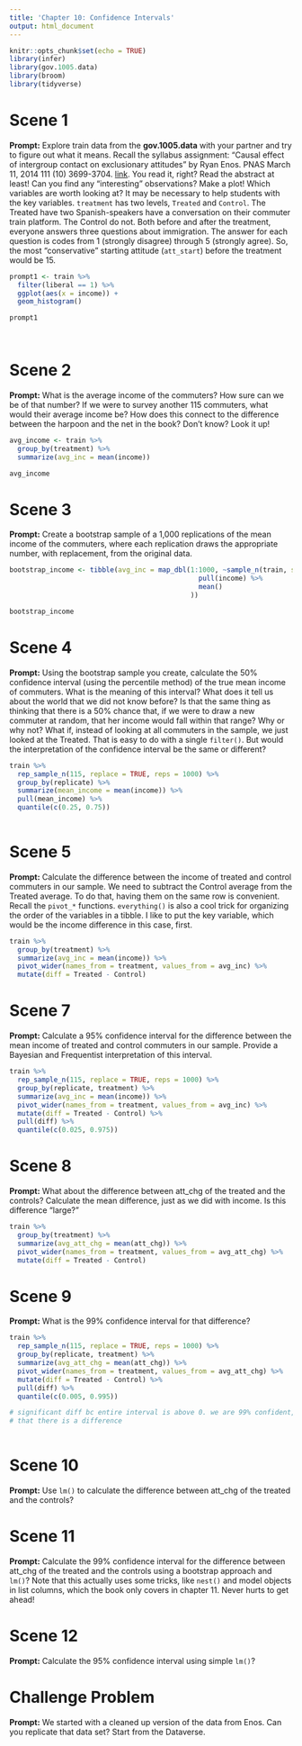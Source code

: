 ```yaml
---
title: 'Chapter 10: Confidence Intervals'
output: html_document
---
```


```r
knitr::opts_chunk$set(echo = TRUE)
library(infer)
library(gov.1005.data)
library(broom)
library(tidyverse)
```

# Scene 1

**Prompt:** Explore train data from the **gov.1005.data** with your partner and try to figure out what it means. Recall the syllabus assignment: "Causal effect of intergroup contact on exclusionary attitudes" by Ryan Enos. PNAS March 11, 2014 111 (10) 3699-3704. [link](https://www.pnas.org/content/pnas/111/10/3699.full.pdf%20). You read it, right? Read the abstract at least! Can you find any "interesting" observations? Make a plot! Which variables are worth looking at? It may be necessary to help students with the key variables. `treatment` has two levels, `Treated` and `Control`. The Treated have two Spanish-speakers have a conversation on their commuter train platform. The Control do not. Both before and after the treatment, everyone answers three questions about immigration. The answer for each question is codes from 1 (strongly disagree) through 5 (strongly agree). So, the most "conservative" starting attitude (`att_start`) before the treatment would be 15.

```r

prompt1 <- train %>%
  filter(liberal == 1) %>%
  ggplot(aes(x = income)) +
  geom_histogram()

prompt1

  
```

# Scene 2

**Prompt:** What is the average income of the commuters? How sure can we be of that number? If we were to survey another 115 commuters, what would their average income be? How does this connect to the difference between the harpoon and the net in the book? Don't know? Look it up!

```r

avg_income <- train %>%
  group_by(treatment) %>%
  summarize(avg_inc = mean(income))

avg_income

```


# Scene 3

**Prompt:** Create a bootstrap sample of a 1,000 replications of the mean income of the commuters, where each replication draws the appropriate number, with replacement, from the original data.

```r

bootstrap_income <- tibble(avg_inc = map_dbl(1:1000, ~sample_n(train, size = 50, replace = TRUE) %>%
                                               pull(income) %>%
                                               mean()
                                             ))

bootstrap_income

```

# Scene 4

**Prompt:** Using the bootstrap sample you create, calculate the 50% confidence interval (using the percentile method) of the true mean income of commuters. What is the meaning of this interval? What does it tell us about the world that we did not know before? Is that the same thing as thinking that there is a 50% chance that, if we were to draw a new commuter at random, that her income would fall within that range? Why or why not? What if, instead of looking at all commuters in the sample, we just looked at the Treated. That is easy to do with a single `filter()`. But would the interpretation of the confidence interval be the same or different?

```r

train %>%
  rep_sample_n(115, replace = TRUE, reps = 1000) %>%
  group_by(replicate) %>%
  summarize(mean_income = mean(income)) %>%
  pull(mean_income) %>%
  quantile(c(0.25, 0.75))
  
```



# Scene 5

**Prompt:**  Calculate  the difference between the income of treated and control commuters in our sample. We need to subtract the Control average from the Treated average. To do that, having them on the same row is convenient. Recall the `pivot_*` functions. `everything()` is also a cool trick for organizing the order of the variables in a tibble. I like to put the key variable, which would be the income difference in this case, first.

```r

train %>%
  group_by(treatment) %>%
  summarize(avg_inc = mean(income)) %>%
  pivot_wider(names_from = treatment, values_from = avg_inc) %>%
  mutate(diff = Treated - Control)

```

# Scene 7

**Prompt:**  Calculate a 95% confidence interval for the difference between the mean income of treated and control commuters in our sample. Provide a Bayesian and Frequentist interpretation of this interval.

```r

train %>%
  rep_sample_n(115, replace = TRUE, reps = 1000) %>%
  group_by(replicate, treatment) %>%
  summarize(avg_inc = mean(income)) %>%
  pivot_wider(names_from = treatment, values_from = avg_inc) %>%
  mutate(diff = Treated - Control) %>%
  pull(diff) %>%
  quantile(c(0.025, 0.975))

```



# Scene 8

**Prompt:**  What about the difference between att_chg of the treated and the controls? Calculate the mean difference, just as we did with income. Is this difference "large?" 

```r

train %>%
  group_by(treatment) %>%
  summarize(avg_att_chg = mean(att_chg)) %>%
  pivot_wider(names_from = treatment, values_from = avg_att_chg) %>%
  mutate(diff = Treated - Control)

```




# Scene 9

**Prompt:** What is the 99% confidence interval for that difference? 

```r
train %>%
  rep_sample_n(115, replace = TRUE, reps = 1000) %>%
  group_by(replicate, treatment) %>%
  summarize(avg_att_chg = mean(att_chg)) %>%
  pivot_wider(names_from = treatment, values_from = avg_att_chg) %>%
  mutate(diff = Treated - Control) %>%
  pull(diff) %>%
  quantile(c(0.005, 0.995))

# significant diff bc entire interval is above 0. we are 99% confident, thus,
# that there is a difference
  
```


# Scene 10

**Prompt:** Use `lm()` to calculate the difference between att_chg of the treated and the controls? 


# Scene 11

**Prompt:** Calculate the 99% confidence interval for the difference between att_chg of the treated and the controls using a bootstrap approach and `lm()`? Note that this actually uses some tricks, like `nest()` and model objects in list columns, which the book only covers in chapter 11. Never hurts to get ahead!


# Scene 12

**Prompt:** Calculate the 95% confidence interval using simple `lm()`?


# Challenge Problem

**Prompt:** We started with a cleaned up version of the data from Enos. Can you replicate that data set? Start from the Dataverse.

